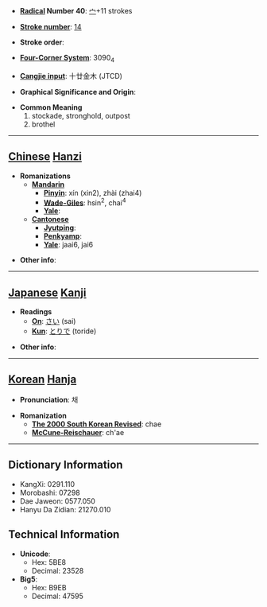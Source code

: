 * '''[[Wiktionary:Chinese radical index| Radical]] Number 40''': [[Wiktionary:Chinese radical index 宀|宀]]+11 strokes

* '''[[Wiktionary:Chinese total strokes index|Stroke number]]''': [[Wiktionary:Chinese total strokes index 14|14]]

* '''Stroke order''': 

* '''[[Wiktionary:Chinese four corner index|Four-Corner System]]''': 3090<sub>4</sub>

* '''[[Wiktionary:Chinese Cangjie index|Cangjie input]]''': 十廿金木 (JTCD)

* '''Graphical Significance and Origin''': 

* '''Common Meaning'''
*#stockade, stronghold, outpost
*# brothel


----

== [[Chinese]] [[Hanzi]] ==

* '''Romanizations'''
** '''[[Mandarin]]'''
*** '''[[Pinyin]]''': xín (xin2), zhài (zhai4)
*** '''[[Wade-Giles]]''': hsin<sup>2</sup>, chai<sup>4</sup>
*** '''[[Yale]]''': 
** '''[[Cantonese]]'''
*** '''[[Jyutping]]''':
*** '''[[Penkyamp]]''': 
*** '''[[Yale]]''': jaai6, jai6

* '''Other info''': 

----

== [[Japanese]] [[Kanji]] ==

* '''Readings'''
** '''[[On]]''': [[さい]] (sai)
** '''[[Kun]]''': [[とりで]] (toride)

* '''Other info''':  

----

== [[Korean]] [[Hanja]] ==

* '''Pronunciation''': 채

* '''Romanization'''
** '''[[The 2000 South Korean Revised Romanization|The 2000 South Korean Revised]]''': chae
** '''[[McCune-Reischauer]]''': ch'ae

----

== Dictionary Information ==

* KangXi: 0291.110
* Morobashi: 07298
* Dae Jaweon: 0577.050
* Hanyu Da Zidian: 21270.010

== Technical Information ==

* '''Unicode''':
** Hex: 5BE8
** Decimal: 23528
* '''Big5''':
** Hex: B9EB
** Decimal: 47595